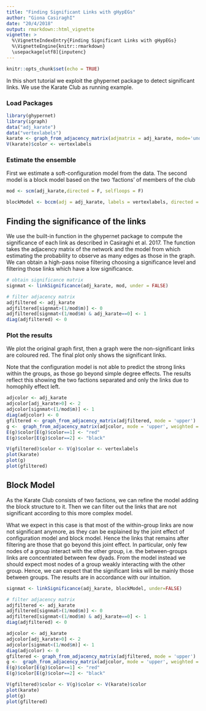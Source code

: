 ```yaml
---
title: "Finding Significant Links with gHypEGs"
author: "Giona CasiraghI"
date: "20/4/2018"
output: rmarkdown::html_vignette
vignette: >
  %\VignetteIndexEntry{Finding Significant Links with gHypEGs}
  %\VignetteEngine{knitr::rmarkdown}
  \usepackage[utf8]{inputenc}
---
```


```r
knitr::opts_chunk$set(echo = TRUE)
```

In this short tutorial we exploit the ghypernet package to detect significant links.
We use the Karate Club as running example.

### Load Packages

```r
library(ghypernet)
library(igraph)
data("adj_karate")
data("vertexlabels")
karate <- graph_from_adjacency_matrix(adjmatrix = adj_karate, mode='undirected', weighted=TRUE)
V(karate)$color <- vertexlabels
```

### Estimate the ensemble

First we estimate a soft-configuration model from the data.
The second model is a block model based on the two 'factions' of members of the club

```r
mod <- scm(adj_karate,directed = F, selfloops = F)

blockModel <- bccm(adj = adj_karate, labels = vertexlabels, directed = F, selfloops = F, homophily = F)
```

## Finding the significance of the links
We use the built-in function in the ghypernet package to compute the significance of each link as described in Casiraghi et al. 2017.
The function takes the adjacency matrix of the network and the model from which estimating the probability to observe as many edges as those in the graph.
We can obtain a high-pass noise filtering choosing a significance level and filtering those links which have a low significance.

```r
# obtain significance matrix
signmat <- linkSignificance(adj_karate, mod, under = FALSE)

# filter adjacency matrix
adjfiltered <- adj_karate
adjfiltered[signmat>(1/mod$m)] <- 0
adjfiltered[signmat<(1/mod$m) & adj_karate==0] <- 1
diag(adjfiltered) <- 0
```

### Plot the results

We plot the original graph first, then a graph were the non-significant links are coloured red.
The final plot only shows the significant links.

Note that the configuration model is not able to predict the strong links within the groups, as those go beyond simple degree effects.
The results reflect this showing the two factions separated and only the links due to homophily effect left.

```r
adjcolor <- adj_karate
adjcolor[adj_karate>0] <- 2
adjcolor[signmat<(1/mod$m)] <- 1
diag(adjcolor) <- 0
gfiltered <- graph_from_adjacency_matrix(adjfiltered, mode = 'upper')
g <-  graph_from_adjacency_matrix(adjcolor, mode = 'upper', weighted = 'color')
E(g)$color[E(g)$color==1] <- "red"
E(g)$color[E(g)$color==2] <- "black"

V(gfiltered)$color <- V(g)$color <- vertexlabels
plot(karate)
plot(g)
plot(gfiltered)
```


## Block Model
As the Karate Club consists of two factions, we can refine the model adding the block structure to it.
Then we can filter out the links that are not significant according to this more complex model.

What we expect in this case is that most of the within-group links are now not significant anymore, as they can be explained by the joint effect of configuration model and block model.
Hence the links that remains after filtering are those that go beyond this joint effect.
In particular, only few nodes of a group interact with the other group, i.e. the between-groups links are concentrated between few dyads.
From the model instead we should expect most nodes of a group weakly interacting with the other group.
Hence, we can expect that the significant links will be mainly those between groups.
The results are in accordance with our intuition.

```r
signmat <- linkSignificance(adj_karate, blockModel, under=FALSE)

# filter adjacency matrix
adjfiltered <- adj_karate
adjfiltered[signmat>(1/mod$m)] <- 0
adjfiltered[signmat<(1/mod$m) & adj_karate==0] <- 1
diag(adjfiltered) <- 0
```

```r
adjcolor <- adj_karate
adjcolor[adj_karate>0] <- 2
adjcolor[signmat<(1/mod$m)] <- 1
diag(adjcolor) <- 0
gfiltered <- graph_from_adjacency_matrix(adjfiltered, mode = 'upper')
g <-  graph_from_adjacency_matrix(adjcolor, mode = 'upper', weighted = 'color')
E(g)$color[E(g)$color==1] <- "red"
E(g)$color[E(g)$color==2] <- "black"

V(gfiltered)$color <- V(g)$color <- V(karate)$color
plot(karate)
plot(g)
plot(gfiltered)
```

